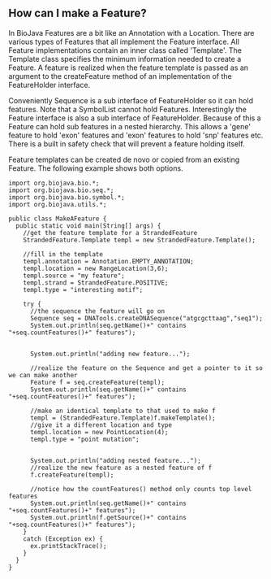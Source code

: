 == How can I make a Feature? ==

In BioJava Features are a bit like an Annotation with a Location. There are various types of Features that all implement the Feature interface. All Feature implementations contain an inner class called 'Template'. The Template class specifies the minimum information needed to create a Feature. A feature is realized when the feature template is passed as an argument to the createFeature method of an implementation of the FeatureHolder interface.

Conveniently Sequence is a sub interface of FeatureHolder so it can hold features. Note that a SymbolList cannot hold Features. Interestingly the Feature interface is also a sub interface of FeatureHolder. Because of this a Feature can hold sub features in a nested hierarchy. This allows a 'gene' feature to hold 'exon' features and 'exon' features to hold 'snp' features etc. There is a built in safety check that will prevent a feature holding itself.

Feature templates can be created de novo or copied from an existing Feature. The following example shows both options.

<pre>
import org.biojava.bio.*;
import org.biojava.bio.seq.*;
import org.biojava.bio.symbol.*;
import org.biojava.utils.*;

public class MakeAFeature {
  public static void main(String[] args) {
    //get the feature template for a StrandedFeature
    StrandedFeature.Template templ = new StrandedFeature.Template();

    //fill in the template
    templ.annotation = Annotation.EMPTY_ANNOTATION;
    templ.location = new RangeLocation(3,6);
    templ.source = "my feature";
    templ.strand = StrandedFeature.POSITIVE;
    templ.type = "interesting motif";

    try {
      //the sequence the feature will go on
      Sequence seq = DNATools.createDNASequence("atgcgcttaag","seq1");
      System.out.println(seq.getName()+" contains "+seq.countFeatures()+" features");


      System.out.println("adding new feature...");

      //realize the feature on the Sequence and get a pointer to it so we can make another
      Feature f = seq.createFeature(templ);
      System.out.println(seq.getName()+" contains "+seq.countFeatures()+" features");

      //make an identical template to that used to make f
      templ = (StrandedFeature.Template)f.makeTemplate();
      //give it a different location and type
      templ.location = new PointLocation(4);
      templ.type = "point mutation";


      System.out.println("adding nested feature...");
      //realize the new feature as a nested feature of f
      f.createFeature(templ);

      //notice how the countFeatures() method only counts top level features
      System.out.println(seq.getName()+" contains "+seq.countFeatures()+" features");
      System.out.println(f.getSource()+" contains "+seq.countFeatures()+" features");
    }
    catch (Exception ex) {
      ex.printStackTrace();
    }
  }
}
</pre>
